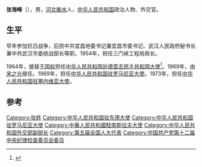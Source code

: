 {{Otheruses|other=名为张海峰的其他人物|张清瀛}}
{{Otheruses|other=名为张海峰的其他人物|张海峰 (音乐家)}}

'''张海峰'''（{{bd|1910年|10月|1998年|}}），男，[[河北|河北]][[衡水|衡水]]人，[[中华人民共和国|中华人民共和国]]政治人物、外交官。

== 生平 ==
早年参加抗日战争，后担中共宜昌地委书记兼宜昌市委书记、武汉人民政府秘书长兼中共武汉市委统战部长等职。1954年，担任三门峡工程局局长。

1964年，接替[[王国权_(1911年)|王国权]]担任[[中国驻德国大使列表|中华人民共和国驻德意志民主共和国大使]]<ref>{{cite web|author=中华人民共和国外交部|title=中国驻德意志民主共和国历任大使|url=http://www.fmprc.gov.cn/chn/gxh/zlb/zgwjrw/2167/2172/t165413.htm|publisher=中华人民共和国外交部|accessdate=2012-03-03}}</ref>。1969年，由[[宋之光|宋之光]]接任。1969年，担任[[中国驻罗马尼亚大使列表|中华人民共和国驻罗马尼亚大使]]。1973年，担任[[中国驻塞尔维亚大使列表|中华人民共和国驻塞内维亚大使]]。

== 参考 ==
{{reflist}}

{{start box}}
{{s-dip}}
{{succession box|[[王国权_(1911年)|王国权]]|[[宋之光|宋之光]]|[[中国驻德国大使列表|中华人民共和国驻東德大使]]|1964年3月-1969年5月}}
{{succession box|[[曾涌泉|曾涌泉]]|[[李庭荃|李庭荃]]|[[中国驻罗马尼亚大使列表|中华人民共和国驻罗马尼亚大使]]|1969年6月-1973年5月}}
{{succession box|[[曾涛|曾涛]]|[[周秋野|周秋野]]|[[中国驻塞尔维亚大使列表|中华人民共和国驻南斯拉夫大使]]|1973年8月-1978年4月}}
{{end box}}

{{Authority control}}

{{DEFAULTSORT:}}
[[Category:张姓|Category:张姓]]
[[Category:中华人民共和国驻东德大使|Category:中华人民共和国驻东德大使]]
[[Category:中华人民共和国驻罗马尼亚大使|Category:中华人民共和国驻罗马尼亚大使]]
[[Category:中華人民共和國駐南斯拉夫大使|Category:中華人民共和國駐南斯拉夫大使]]
[[Category:中华人民共和国外交部副部长|Category:中华人民共和国外交部副部长]]
[[Category:第五届全国人大代表|Category:第五届全国人大代表]]
[[Category:中国共产党第十二届中央纪律检查委员会委员|Category:中国共产党第十二届中央纪律检查委员会委员]]


{{中国政治人物小作品}}